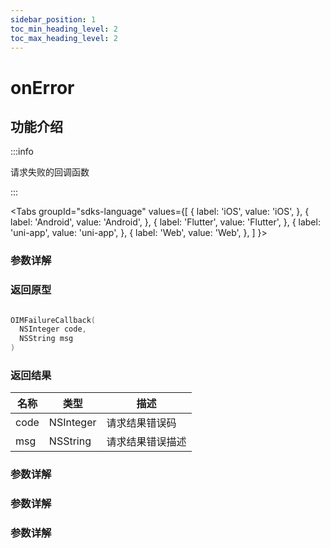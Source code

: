 ```yaml
---
sidebar_position: 1
toc_min_heading_level: 2
toc_max_heading_level: 2
---
```


# onError

## 功能介绍

:::info

请求失败的回调函数

:::

<Tabs
groupId="sdks-language"
values={[
{ label: 'iOS', value: 'iOS', },
{ label: 'Android', value: 'Android', },
{ label: 'Flutter', value: 'Flutter', },
{ label: 'uni-app', value: 'uni-app', },
{ label: 'Web', value: 'Web', },
]
}>

<TabItem value="Flutter">

### 参数详解

</TabItem>

<TabItem value="iOS">

### 返回原型

```swift showLineNumbers

OIMFailureCallback(
  NSInteger code,
  NSString msg
)

```

### 返回结果

| 名称 | 类型      | 描述             |
| ---- | --------- | ---------------- |
| code | NSInteger | 请求结果错误码   |
| msg  | NSString  | 请求结果错误描述 |

</TabItem>

<TabItem value="Android">

### 参数详解

</TabItem>

<TabItem value="Web">

### 参数详解

</TabItem>

<TabItem value="uni-app">

### 参数详解

</TabItem>

</Tabs>
